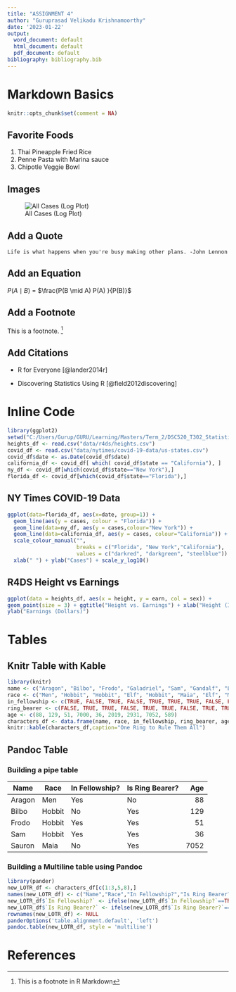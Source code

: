 ```yaml
---
title: "ASSIGNMENT 4"
author: "Guruprasad Velikadu Krishnamoorthy"
date: '2023-01-22'
output:
  word_document: default
  html_document: default
  pdf_document: default
bibliography: bibliography.bib
---
```



# Markdown Basics
```r
knitr::opts_chunk$set(comment = NA)

```

## Favorite Foods
1. Thai Pineapple Fried Rice
1. Penne Pasta with Marina sauce
1. Chipotle Veggie Bowl

## Images
![All Cases (Log Plot)](C:/Users/Gurup/GURU/Learning/Masters/Term_2/DSC520_T302_Statistics_for_Data_Science/Week_1/forked_example/dsc520_Week_1_Assignment_forkedExample/completed/assignment04/plots/10-all-cases-log.png)


## Add a Quote
    Life is what happens when you're busy making other plans. -John Lennon

## Add an Equation

$P(A \mid B)$ = $\frac{P(B \mid A) P(A) }{P(B)}$

## Add a Footnote

This is a footnote. ^[This is a footnote in R Markdown] 


## Add Citations

* R for Everyone [@lander2014r]

* Discovering Statistics Using R [@field2012discovering]


# Inline Code
```r
library(ggplot2)
setwd("C:/Users/Gurup/GURU/Learning/Masters/Term_2/DSC520_T302_Statistics_for_Data_Science/Week_1/forked_example/dsc520_Week_1_Assignment_forkedExample")
heights_df <- read.csv("data/r4ds/heights.csv")
covid_df <- read.csv("data/nytimes/covid-19-data/us-states.csv")
covid_df$date <- as.Date(covid_df$date)
california_df <- covid_df[ which( covid_df$state == "California"), ]
ny_df <- covid_df[which(covid_df$state=="New York"),]
florida_df <- covid_df[which(covid_df$state=="Florida"),]
```



## NY Times COVID-19 Data
```r
ggplot(data=florida_df, aes(x=date, group=1)) +
  geom_line(aes(y = cases, colour = "Florida")) +
  geom_line(data=ny_df, aes(y = cases,colour="New York")) +
  geom_line(data=california_df, aes(y = cases, colour="California")) +
  scale_colour_manual("",
                      breaks = c("Florida", "New York","California"),
                      values = c("darkred", "darkgreen", "steelblue")) +
  xlab(" ") + ylab("Cases") + scale_y_log10()

```


## R4DS Height vs Earnings
```r

ggplot(data = heights_df, aes(x = height, y = earn, col = sex)) +
geom_point(size = 3) + ggtitle("Height vs. Earnings") + xlab("Height (Inches)") +
ylab("Earnings (Dollars)")
```


# Tables

## Knitr Table with Kable
```r
library(knitr)
name <- c("Aragon", "Bilbo", "Frodo", "Galadriel", "Sam", "Gandalf", "Legolas", "Sauron", "Gollum")
race <- c("Men", "Hobbit", "Hobbit", "Elf", "Hobbit", "Maia", "Elf", "Maia", "Hobbit")
in_fellowship <- c(TRUE, FALSE, TRUE, FALSE, TRUE, TRUE, TRUE, FALSE, FALSE)
ring_bearer <- c(FALSE, TRUE, TRUE, FALSE, TRUE, TRUE, FALSE, TRUE, TRUE)
age <- c(88, 129, 51, 7000, 36, 2019, 2931, 7052, 589)
characters_df <- data.frame(name, race, in_fellowship, ring_bearer, age)
knitr::kable(characters_df,caption="One Ring to Rule Them All")

```


## Pandoc Table
### Building a pipe table


| Name      | Race      | In Fellowship? | Is Ring Bearer? | Age    |
|-----------|-----------|----------------|-----------------|-------:|
| Aragon    | Men       | Yes            | No             | 88     |
| Bilbo        | Hobbit    | No            | Yes            | 129    |
| Frodo        | Hobbit   | Yes           | Yes            | 51     |
| Sam      | Hobbit   | Yes           | Yes            | 36     |
| Sauron    | Maia     | No            | Yes            | 7052   |


### Building a Multiline table using Pandoc
```r
library(pander)
new_LOTR_df <- characters_df[c(1:3,5,8),]
names(new_LOTR_df) <- c("Name","Race","In Fellowship?","Is Ring Bearer?","Age")
new_LOTR_df$`In Fellowship?` <- ifelse(new_LOTR_df$`In Fellowship?`==TRUE,"Yes","No")
new_LOTR_df$`Is Ring Bearer?` <- ifelse(new_LOTR_df$`Is Ring Bearer?`==TRUE,"Yes","No")
rownames(new_LOTR_df) <- NULL
panderOptions('table.alignment.default', 'left')
pandoc.table(new_LOTR_df, style = 'multiline')
```

# References